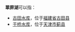 '''翠屏湖'''可以指：
* [[古田水库|古田水库]]，位于[[福建省|福建省]][[古田县|古田县]]
* [[于桥水库|于桥水库]]，位于[[天津市|天津市]][[蓟县|蓟县]]
{{disambig|Cat=三字中國地名消歧義}}